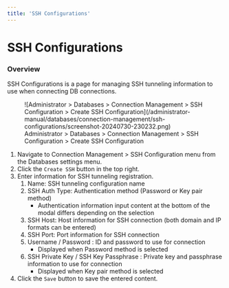```yaml
---
title: 'SSH Configurations'
---
```


# SSH Configurations

### Overview

SSH Configurations is a page for managing SSH tunneling information to use when connecting DB connections.

<figure data-layout="center" data-align="center">
![Administrator &gt; Databases &gt; Connection Management &gt; SSH Configuration &gt; Create SSH Configuration](/administrator-manual/databases/connection-management/ssh-configurations/screenshot-20240730-230232.png)
<figcaption>
Administrator &gt; Databases &gt; Connection Management &gt; SSH Configuration &gt; Create SSH Configuration
</figcaption>
</figure>

1. Navigate to Connection Management &gt; SSH Configuration menu from the Databases settings menu.
2. Click the `Create SSH` button in the top right.
3. Enter information for SSH tunneling registration.
    1. Name: SSH tunneling configuration name
    2. SSH Auth Type: Authentication method (Password or Key pair method)
        * Authentication information input content at the bottom of the modal differs depending on the selection
    3. SSH Host: Host information for SSH connection (both domain and IP formats can be entered)
    4. SSH Port: Port information for SSH connection
    5. Username / Password : ID and password to use for connection
        * Displayed when Password method is selected
    6. SSH Private Key / SSH Key Passphrase : Private key and passphrase information to use for connection
        * Displayed when Key pair method is selected
4. Click the `Save` button to save the entered content.
